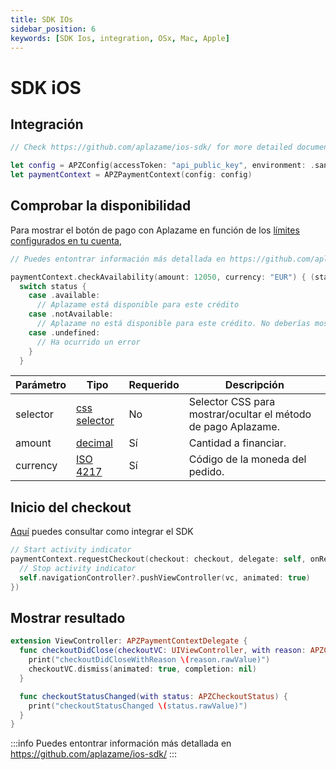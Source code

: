 ```yaml
---
title: SDK IOs
sidebar_position: 6
keywords: [SDK Ios, integration, OSx, Mac, Apple]
---
```


# SDK iOS

## Integración

```swift
// Check https://github.com/aplazame/ios-sdk/ for more detailed documentation

let config = APZConfig(accessToken: "api_public_key", environment: .sandbox)
let paymentContext = APZPaymentContext(config: config)
```


## Comprobar la disponibilidad

Para mostrar el botón de pago con Aplazame en función de los [límites configurados en tu cuenta](https://ayuda.aplazame.com/hc/es-es/articles/360014973600--C%C3%B3mo-configurar-el-widget-de-Aplazame-en-tu-tienda-),


```swift
// Puedes entontrar información más detallada en https://github.com/aplazame/ios-sdk/

paymentContext.checkAvailability(amount: 12050, currency: "EUR") { (status) in
  switch status {
    case .available:
      // Aplazame está disponible para este crédito
    case .notAvailable:
      // Aplazame no está disponible para este crédito. No deberías mostrar Aplazame como un método de pago disponible
    case .undefined:
      // Ha ocurrido un error
    }
  }
```

|<t id="table.parameter">Parámetro</t> | <t id="table.type">Tipo</t> | <t id="table.required">Requerido</t> | <t id="table.description">Descripción</t>|
|---------|---------|---------|---------|
selector | [css selector](https://developer.mozilla.org/en/docs/Web/Guide/CSS/Getting_started/Selectors) | No | Selector CSS para mostrar/ocultar el método de pago Aplazame.
amount | [decimal](../api-reference/#decimals)  | <t id="table.yes">Sí</t> | Cantidad a financiar.
currency | [ISO 4217](https://es.wikipedia.org/wiki/ISO_4217) | <t id="table.yes">Sí</t> | Código de la moneda del pedido.


## Inicio del checkout
[Aquí](#integracion) puedes consultar como integrar el SDK

```swift
// Start activity indicator
paymentContext.requestCheckout(checkout: checkout, delegate: self, onReady: { vc in
  // Stop activity indicator
  self.navigationController?.pushViewController(vc, animated: true)
})
```

## Mostrar resultado

```swift
extension ViewController: APZPaymentContextDelegate {
  func checkoutDidClose(checkoutVC: UIViewController, with reason: APZCheckoutCloseReason) {
    print("checkoutDidCloseWithReason \(reason.rawValue)")
    checkoutVC.dismiss(animated: true, completion: nil)
  }

  func checkoutStatusChanged(with status: APZCheckoutStatus) {
    print("checkoutStatusChanged \(status.rawValue)")
  }
}
```

:::info
Puedes entontrar información más detallada en https://github.com/aplazame/ios-sdk/
:::
